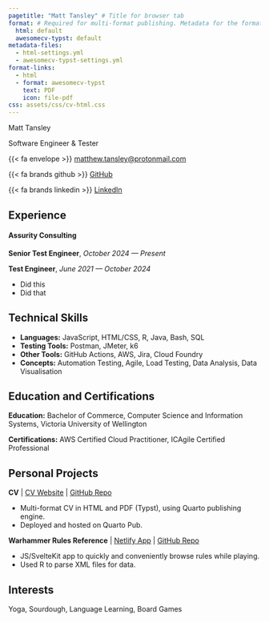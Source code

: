 ```yaml
---
pagetitle: "Matt Tansley" # Title for browser tab
format: # Required for multi-format publishing. Metadata for the formats is further defined in separate .yml files.
  html: default
  awesomecv-typst: default
metadata-files:
  - html-settings.yml
  - awesomecv-typst-settings.yml
format-links: 
  - html
  - format: awesomecv-typst
    text: PDF
    icon: file-pdf
css: assets/css/cv-html.css   
---
```


::: {.content-visible when-format="html"}

::: {#html-cv-header .p-2}

[Matt Tansley]{.display-2}

[Software Engineer & Tester]{.lead}

:::

::: {#html-cv-header-contacts .d-flex .flex-column .flex-md-row .justify-content-center .p-2 .mb-5}

[{{< fa envelope >}} [matthew.tansley@protonmail.com](mailto:matthew.tansley@protonmail.com)]{.p-2}

[{{< fa brands github >}} [GitHub](https://github.com/Matt-Tansley)]{.p-2}

[{{< fa brands linkedin >}} [LinkedIn](https://www.linkedin.com/in/matthew-o-w-tansley/)]{.p-2}

:::

:::

## Experience

#### Assurity Consulting

**Senior Test Engineer**, *October 2024 --- Present*

**Test Engineer**, *June 2021 --- October 2024*

- Did this
- Did that

## Technical Skills

- **Languages:** JavaScript, HTML/CSS, R, Java, Bash, SQL
- **Testing Tools:** Postman, JMeter, k6
- **Other Tools:** GitHub Actions, AWS, Jira, Cloud Foundry
- **Concepts:** Automation Testing, Agile, Load Testing, Data Analysis, Data Visualisation 

## Education and Certifications

**Education:** Bachelor of Commerce, Computer Science and Information Systems, Victoria University of Wellington

**Certifications:** AWS Certified Cloud Practitioner, ICAgile Certified Professional

## Personal Projects

**CV** [| [CV Website](https://matt-tansley.quarto.pub/cv/) | [GitHub Repo](https://github.com/Matt-Tansley/cv)]{.content-visible when-format="html"}

- Multi-format CV in HTML and PDF (Typst), using Quarto publishing engine.
- Deployed and hosted on Quarto Pub.

**Warhammer Rules Reference** [| [Netlify App](https://heresy-quick-reference.netlify.app/) | [GitHub Repo](https://github.com/Matt-Tansley/heresy-quick-reference)]{.content-visible when-format="html"}

- JS/SvelteKit app to quickly and conveniently browse rules while playing. 
- Used R to parse XML files for data.

## Interests

Yoga, Sourdough, Language Learning, Board Games